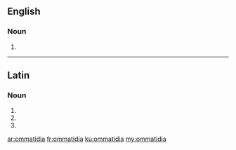 ==English==

===Noun===
{{head|en|plural}}

# {{plural of|ommatidium|lang=en|nocat=1}}

----

==Latin==

===Noun===
{{la-noun-form|ommatidia}}

# {{inflection of|ommatidium||nom|p|lang=la}}
# {{inflection of|ommatidium||acc|p|lang=la}}
# {{inflection of|ommatidium||voc|p|lang=la}}

[[ar:ommatidia]]
[[fr:ommatidia]]
[[ku:ommatidia]]
[[my:ommatidia]]